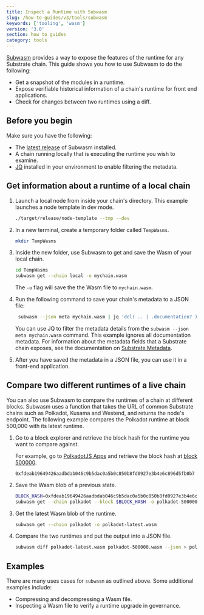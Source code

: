 ```yaml
---
title: Inspect a Runtime with Subwasm
slug: /how-to-guides/v3/tools/subwasm
keywords: ['tooling', 'wasm']
version: '3.0'
section: how to guides
category: tools
---
```


[Subwasm](https://github.com/chevdor/subwasm) provides a way to expose the features of the runtime for any Substrate chain.
This guide shows you how to use Subwasm to do the following:

- Get a snapshot of the modules in a runtime.
- Expose verifiable historical information of a chain's runtime for front end applications.
- Check for changes between two runtimes using a diff.

## Before you begin

Make sure you have the following:

- The [latest release](https://github.com/chevdor/subwasm/releases) of Subwasm installed.
- A chain running locally that is executing the runtime you wish to examine.
- [JQ](https://stedolan.github.io/jq/download/) installed in your environment to enable filtering the metadata.

## Get information about a runtime of a local chain

1. Launch a local node from inside your chain's directory.
   This example launches a node template in dev mode.

   ```bash
   ./target/release/node-template --tmp --dev
   ```

1. In a new terminal, create a temporary folder called `TempWasms`.

   ```bash
   mkdir TempWasms
   ```

1. Inside the new folder, use Subwasm to get and save the Wasm of your local chain.

   ```bash
   cd TempWasms
   subwasm get --chain local -o mychain.wasm
   ```

   The `-o` flag will save the the Wasm file to `mychain.wasm`.

1. Run the following command to save your chain's metadata to a JSON file:

   ```bash
    subwasm --json meta mychain.wasm | jq 'del( .. | .documentation? )' > mychain-metadata.json
   ```

   You can use JQ to filter the metadata details from the `subwasm --json meta mychain.wasm` command.
   This example ignores all documentation metadata.
   For information about the metadata fields that a Substrate chain exposes, see the documentation on [Substrate Metadata](https://polkadot.js.org/docs/substrate).

1. After you have saved the metadata in a JSON file, you can use it in a front-end application.

## Compare two different runtimes of a live chain

You can also use Subwasm to compare the runtimes of a chain at different blocks.
Subwasm uses a function that takes the URL of common Substrate chains such as Polkadot, Kusama and Westend, and returns the node's endpoint.
The following example compares the Polkadot runtime at block 500,000 with its latest runtime.

1. Go to a block explorer and retrieve the block hash for the runtime you want to compare against.

   For example, go to [PolkadotJS Apps](https://polkadot.js.org/apps/?rpc=wss%3A%2F%2Frpc.polkadot.io#/explorer) and retrieve the block hash at [block 500000](https://polkadot.js.org/apps/?rpc=wss%3A%2F%2Frpc.polkadot.io#/explorer/query/500000).

   `0xfdeab19649426aadbdab046c9b5dac0a5b0c850b8fd0927e3b4e6c896d5fb0b7`

1. Save the Wasm blob of a previous state.

   ```bash
   BLOCK_HASH=0xfdeab19649426aadbdab046c9b5dac0a5b0c850b8fd0927e3b4e6c896d5fb0b7
   subwasm get --chain polkadot --block $BLOCK_HASH -o polkadot-500000.wasm
   ```

1. Get the latest Wasm blob of the runtime.

   ```bash
   subwasm get --chain polkadot -o polkadot-latest.wasm
   ```

1. Compare the two runtimes and put the output into a JSON file.

   ```bash
   subwasm diff polkadot-latest.wasm polkadot-500000.wasm --json > polkadot-wasm-diff.json
   ```

## Examples

There are many uses cases for `subwasm` as outlined above.
Some additional examples include:

- Compressing and decompressing a Wasm file.
- Inspecting a Wasm file to verify a runtime upgrade in governance.
